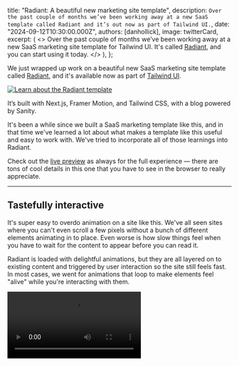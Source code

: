 
  title: "Radiant: A beautiful new marketing site template",
  description: `Over the past couple of months we’ve been working away at a new SaaS template called Radiant and it’s out now as part of Tailwind UI.`,
  date: "2024-09-12T10:30:00.000Z",
  authors: [danhollick],
  image: twitterCard,
  excerpt: (
    <>
      Over the past couple of months we’ve been working away at a new SaaS marketing site template for Tailwind UI. It's
      called <a href="https://tailwindui.com/templates/radiant">Radiant</a>, and you can start using it today.
    </>
  ),
};

We just wrapped up work on a beautiful new SaaS marketing site template called [Radiant](https://tailwindui.com/templates/radiant), and it's available now as part of [Tailwind UI](https://tailwindui.com).

<a href="https://tailwindui.com/templates/radiant">
  <Image src={template} alt="Learn about the Radiant template" />
</a>

It’s built with Next.js, Framer Motion, and Tailwind CSS, with a blog powered by Sanity.

It's been a while since we built a SaaS marketing template like this, and in that time we've learned a lot about what makes a template like this useful and easy to work with. We've tried to incorporate all of those learnings into Radiant.

Check out the [live preview](https://radiant.tailwindui.com) as always for the full experience — there are tons of cool details in this one that you have to see in the browser to really appreciate.

---

## Tastefully interactive

It's super easy to overdo animation on a site like this. We've all seen sites where you can't even scroll a few pixels without a bunch of different elements animating in to place. Even worse is how slow things feel when you have to wait for the content to appear before you can read it.

Radiant is loaded with delightful animations, but they are all layered on to existing content and triggered by user interaction so the site still feels fast. In most cases, we went for animations that loop to make elements feel "alive" while you're interacting with them.

<Video src="https://assets.tailwindcss.com/blog/2024-09-12-radiant-a-beautiful-new-marketing-site-template/scheduling-animation.mp4" />

We used [Framer Motion](https://www.framer.com/motion/) for almost all of the animations. It's declarative, making it easy to create our own APIs for complex animations that other people can customize without much effort.

It does have some drawbacks to work around though. For example, when you have multiple elements animating independently it's annoying to pass a hover state down to each child. We ended up leveraging Framer's variant propagation to make this work — a hover event triggers a variant change in the parent that propagates down to the children because they share the same variant keys.

```jsx
// [!code filename:bento-card.tsx]
export function BentoCard() {
  return (
    // [!code highlight:7]
    <motion.div
      initial="idle"
      whileHover="active"
      variants={{ idle: {}, active: {} }}
      data-dark={dark ? "true" : undefined}
    >
      /* ... */
    </motion.div>
  );
}
```

There is no difference between the variants in the parent so it doesn't actually change but the children still get a signal to change variants on hover, even if they are deeply nested.

```jsx
// [!code filename:map.tsx]
function Marker({
  src,
  top,
  offset,
  delay,
}: {
  src: string
  top: number
  offset: number
  delay: number
}) {
  return (
    <motion.div
      variants={{
        // [!code highlight:3]
        idle: { scale: 0, opacity: 0, rotateX: 0, rotate: 0, y: 0 },
        active: { y: [-20, 0, 4, 0], scale: [0.75, 1], opacity: [0, 1] },
      }}
      transition={{ duration: 0.25, delay, ease: 'easeOut' }}
      style={{ '--offset': `${offset}px`, top } as React.CSSProperties}
      className="absolute left-[calc(50%+var(--offset))] size-[38px] drop-shadow-[0_3px_1px_rgba(0,0,0,.15)]"
    >
      /* ... */
    </motion.div>
  )
}

/* ... */
```

The logo timeline animation is a bit different, because we wanted the logos to pause in their current position when you stop hovering, rather than return to their original position. This doesn't play very well with Framer's approach of specifying start and end states, so it was actually easier to build this in CSS.

<Video src="https://assets.tailwindcss.com/blog/2024-09-12-radiant-a-beautiful-new-marketing-site-template/logo-timeline.mp4" />

It exploits the fact that you can set a negative `animation-delay` value to offset the start position of the element. That way all the logos share the same animation keyframes but they can start at different positions and have different durations.

```jsx
// [!code filename:logo-timeline.tsx]
function Logo({
  label,
  src,
  className,
}: {
  label: string
  src: string
  className: string
}) {
  return (
    <div
      className={clsx(
        className,
        'absolute top-2 grid grid-cols-[1rem,1fr] items-center gap-2 whitespace-nowrap px-3 py-1',
        'rounded-full bg-gradient-to-t from-gray-800 from-50% to-gray-700 ring-1 ring-inset ring-white/10',
        // [!code highlight:2]
        '[--move-x-from:-100%] [--move-x-to:calc(100%+100cqw)] [animation-iteration-count:infinite] [animation-name:move-x] [animation-play-state:paused] [animation-timing-function:linear] group-hover:[animation-play-state:running]',
      )}
    >
      <img alt="" src={src} className="size-4" />
      <span className="text-sm/6 font-medium text-white">{label}</span>
    </div>
  )
}

export function LogoTimeline() {
  return (
    /* ... */
    <Row>
      <Logo
        label="Loom"
        src="./logo-timeline/loom.svg"
        // [!code highlight:2]
        className="[animation-delay:-26s] [animation-duration:30s]"
      />
      <Logo
        label="Gmail"
        src="./logo-timeline/gmail.svg"
        // [!code highlight:2]
        className="[animation-delay:-8s] [animation-duration:30s]"
      />
    </Row>
    /* ... */
```

This approach means we don't need to track the play state in JavaScript, we can just use a `group-hover:[animation-play-state:running]` class to start the animation when the parent is hovered.

As you've maybe noticed, we're using a bunch of arbitrary properties for individual `animation` properties in this component, since these utilities don't exist in Tailwind today. This is what's great about building these templates — it helps us find blind spots in Tailwind CSS. Who knows, maybe we'll see these utilities added for v4.0!

---

## Deliberately reusable

The trickiest part of designing a SaaS template like this, is coming up with interactive elements that people can apply to their own product without too much effort. There's nothing worse than buying a template and realizing that it's so specific to the example content that you can't actually use it for your own project.

<Video src="https://assets.tailwindcss.com/blog/2024-09-12-radiant-a-beautiful-new-marketing-site-template/light-bento.mp4" />

We came up with some core graphical elements that most SaaS products might have. A map with pins, a logo cluster, a keyboard — things that could be applied to a bunch of different features. Because we wanted them to be easy to repurpose for your own product, we built a lot of them in code and designed nice APIs for them.

The logo cluster, for example, has a simple API that lets you pass in your own logos, tweak their position and hover animation to match.

```jsx
<Logo src="./logo-cluster/dribbble.svg" left={285} top={20} hover={{ x: 4, y: -5, rotate: 6, delay: 0.3 }} />
```

The keyboard shortcuts section is another good example. Adding your own shortcuts is as simple as passing an array of key names to the Keyboard component and because each key is a component, you can easily add custom keys or change the layout.

```jsx
<Keyboard highlighted={["F", "M", "L"]} />
```

It turns out it's actually quite a lot of work to build a keyboard in code, but at least now you'll never have to find that out for yourself.

<Video src="https://assets.tailwindcss.com/blog/2024-09-12-radiant-a-beautiful-new-marketing-site-template/keyboard.mp4" />

Of course, we also left spots for you to drop in screenshots of your own product. Here's what this section looks like customized to suit our friends at [SavvyCal](https://savvycal.com/), using the same interactive components.

<Image alt="Radiant as SavvyCal" src={savvycalRadiant} />

---

## Powered by a CMS

Usually we just use MDX when adding a blog to a template, but this time we thought it would be fun to play with a headless CMS for a chance instead. We decided to give [Sanity](https://www.sanity.io/) a go for this one after [polling our audience](https://x.com/adamwathan/status/1796225062279717142) and hearing a lot of good things.

Instead of creating files, making commits, and managing images and stuff by hand, a CMS lets you handle everything from their UI, so even non-developers can easily contribute.

<Image alt="Sanity Studio" src={sanityStudio} />

One cool thing about headless CMSes like Sanity is you get your content back in a structured format, so similar to MDX you can map elements to your own custom components to handle all of your typography styles.

```jsx
<PortableText
  value={post.body}
  components={{
    block: {
      normal: ({ children }) => <p className="my-10 text-base/8 first:mt-0 last:mb-0">{children}</p>,
      h2: ({ children }) => (
        <h2 className="mt-12 mb-10 text-2xl/8 font-medium tracking-tight text-gray-950 first:mt-0 last:mb-0">
          {children}
        </h2>
      ),
      h3: ({ children }) => (
        <h3 className="mt-12 mb-10 text-xl/8 font-medium tracking-tight text-gray-950 first:mt-0 last:mb-0">
          {children}
        </h3>
      ),
      blockquote: ({ children }) => (
        <blockquote className="my-10 border-l-2 border-l-gray-300 pl-6 text-base/8 text-gray-950 first:mt-0 last:mb-0">
          {children}
        </blockquote>
      ),
    },
    types: {
      image: ({ value }) => (
        <img className="w-full rounded-2xl" src={image(value).width(2000).url()} alt={value.alt || ""} />
      ),
    },
    /* ... */
  }}
/>
```

Working with a CMS also means all of your assets like images are hosted for you, and you can control the size, quality, and format of the image on the fly.

{/* prettier-ignore */}
```jsx
<div className="text-sm/5 max-sm:text-gray-700 sm:font-medium">
  {dayjs(post.publishedAt).format('dddd, MMMM D, YYYY')}
</div>
{post.author && (
  <div className="mt-2.5 flex items-center gap-3">
    {post.author.image && (
      // [!code highlight:6]
      <img
        className="aspect-square size-6 rounded-full object-cover"
        src={image(post.author.image).width(64).height(64).url()}
        alt=""
      />
    )}
    <div className="text-sm/5 text-gray-700">
      {post.author.name}
    </div>
  </div>
)}
```

Like you might do with front matter in Markdown, you can also enrich content with custom fields. For example, we added a `featured` boolean field to the blog post schema so you can highlight some posts in a special section on the blog.

<Image alt="Radiant Blog" src={blog} />

Sanity in particular is a paid product, but they have a pretty generous free tier which is more than enough to play around. And if you wanted to try out a different headless CMS, I think the Sanity integration we've put together here will still serve as a great informative example of how you might approach wiring things up with another tool.

---

And that's [Radiant](https://tailwindui.com/templates/radiant)! Have a look under the hood, kick the tires, and let us know what you think.

Like all of our templates, it's included with a one-time purchase [Tailwind UI all-access](https://tailwindui.com/all-access) license, which is the best way to support our work on Tailwind CSS and make it possible for us to keep building awesome stuff for you for years to come.
